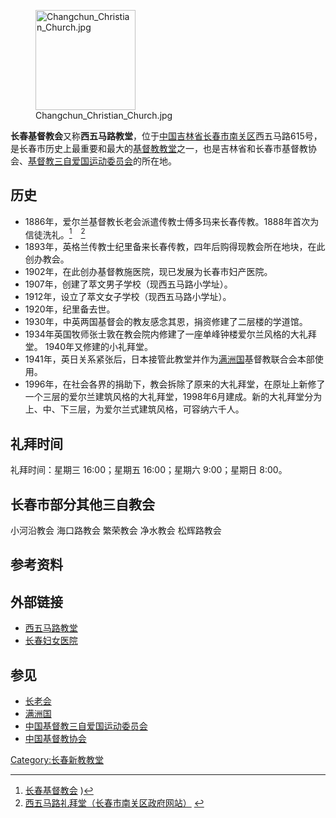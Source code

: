 [[File:Changchun_Christian_Church.jpg|160px]]

'''长春基督教会'''又称'''西五马路教堂'''，位于[[中国|中国]][[吉林省|吉林省]][[长春市|长春市]][[南关区|南关区]]西五马路615号，是长春市历史上最重要和最大的[[基督教|基督教]][[教堂|教堂]]之一，也是吉林省和长春市基督教协会、[[中国基督教三自爱国运动委员会|基督教三自爱国运动委员会]]的所在地。

==历史==
* 1886年，爱尔兰基督教长老会派遣传教士傅多玛来长春传教。1888年首次为信徒洗礼。<ref>[http://www.jl.gov.cn/jlfq/fjms/t20061202_193532.htm 长春基督教会] {{webarchive|url=https://web.archive.org/web/20100404133116/http://www.jl.gov.cn/jlfq/fjms/t20061202_193532.htm |date=2010-04-04 }})</ref>　<ref>[http://www.ccng.gov.cn/nggov_2/infocontent.jsp?infoid=198 西五马路礼拜堂（长春市南关区政府网站）] {{webarchive|url=https://web.archive.org/web/20041126162632/http://www.ccng.gov.cn/nggov_2/infocontent.jsp?infoid=198 |date=2004-11-26 }} </ref>　
* 1893年，英格兰传教士纪里备来长春传教，四年后购得现教会所在地块，在此创办教会。
* 1902年，在此创办基督教施医院，现已发展为长春市妇产医院。
* 1907年，创建了萃文男子学校（现西五马路小学址）。
* 1912年，设立了萃文女子学校（现西五马路小学址）。
* 1920年，纪里备去世。
* 1930年，中英两国基督会的教友感念其恩，捐资修建了二层楼的学道馆。 
* 1934年英国牧师张士敦在教会院内修建了一座单峰钟楼爱尔兰风格的大礼拜堂。 1940年又修建的小礼拜堂。
* 1941年，英日关系紧张后，日本接管此教堂并作为[[满洲国|满洲国]]基督教联合会本部使用。
* 1996年，在社会各界的捐助下，教会拆除了原来的大礼拜堂，在原址上新修了一个三层的爱尔兰建筑风格的大礼拜堂，1998年6月建成。新的大礼拜堂分为上、中、下三层，为爱尔兰式建筑风格，可容纳六千人。

==礼拜时间==
礼拜时间：星期三 16:00；星期五 16:00；星期六 9:00；星期日 8:00。

==长春市部分其他三自教会==
小河沿教会
海口路教会
繁荣教会
净水教会
松辉路教会

==参考资料==
{{Reflist}}

==外部链接==
* [http://www.360cities.net/image/changchun-6 西五马路教堂]
* [https://web.archive.org/web/20110727075729/http://www.memoryofchina.org/bbs/read.php?tid=24232 长春妇女医院]

==参见==
* [[长老会|长老会]]
* [[满洲国|满洲国]]
* [[中国基督教三自爱国运动委员会|中国基督教三自爱国运动委员会]]
* [[中国基督教协会|中国基督教协会]]

[[Category:长春新教教堂|Category:长春新教教堂]]